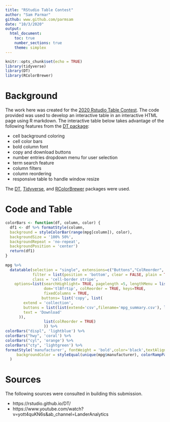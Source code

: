 ---
title: "RStudio Table Contest"
author: "Sam Parmar"
github: www.github.com/parmsam
date: "10/3/2020"
output: 
  html_document:
    toc: true
    number_sections: true
    theme: simplex
---

```{r setup, include=FALSE}
knitr::opts_chunk$set(echo = TRUE)
library(tidyverse)
library(DT)
library(RColorBrewer)
```

# Background
The work here was created for the [2020 Rstudio Table Contest](https://blog.rstudio.com/2020/09/15/announcing-the-2020-rstudio-table-contest/). The code provided was used to develop an interactive table in an interactive HTML page using R markdown. The interactive table below takes advantage of the following features from the [DT package](https://rstudio.github.io/DT/):

* cell background coloring 
* cell color bars
* bold column font
* copy and download buttons
* number entries dropdown menu for user selection
* term search feature
* column filters
* column reordering
* responsive table to handle window resize

The [DT](https://rstudio.github.io/DT/), [Tidyverse](https://www.tidyverse.org/), and [RColorBrewer](https://cran.r-project.org/web/packages/RColorBrewer/RColorBrewer.pdf) packages were used.

# Code and Table
```{r cars}
colorBars <- function(df, column, color) {
  df1 <- df %>% formatStyle(column,
  background = styleColorBar(range(mpg[column]), color),
  backgroundSize = '100% 50%',
  backgroundRepeat = 'no-repeat',
  backgroundPosition = 'center')
  return(df1)
}
  
mpg %>% 
  datatable(selection = "single", extensions=c("Buttons","ColReorder", "Responsive"), 
            filter = list(position = 'bottom', clear = FALSE, plain = TRUE), 
            class = 'cell-border stripe',
    options=list(searchHighlight= TRUE, pagelength =5, lengthMenu = list(c(10, 20, 50, -1),c("10","20","50","All")), hover=TRUE,
                 dom='tlBfrtip', colReorder = TRUE, keys=TRUE,
                 fixedColumns = TRUE,
                buttons= list('copy', list(
        extend = 'collection',
        buttons = list(list(extend='csv',filename='mpg_summary.csv'), list(extend='excel',filename='mpg_summary.xlsx')),
        text = 'Download'
      )),
                 list(colReorder = TRUE)
                 )) %>% 
colorBars("displ", 'lightblue') %>%
colorBars("hwy", 'coral') %>%
colorBars("cyl", 'orange') %>%
colorBars("cty", 'lightgreen') %>% 
formatStyle('manufacturer', fontWeight = 'bold',color='black',textAlign = 'center',
     backgroundColor = styleEqual(unique(mpg$manufacturer), colorRampPalette(c('#d75027','#f46d43','#fdae61','#fee08b','#ffffbf','#d9ef8b','#a6d96a','#66bd63','#1a9850','#006837' ))(n_distinct(mpg$manufacturer)))
  )
```

# Sources
The following sources were consulted in building this submission.

* https://rstudio.github.io/DT/
* https://www.youtube.com/watch?v=yott4quKN6s&ab_channel=LanderAnalytics

